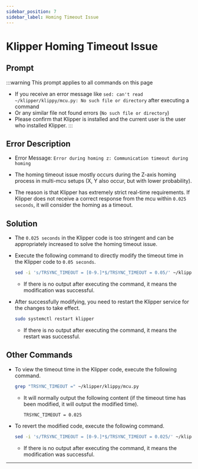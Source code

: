 ```yaml
---
sidebar_position: 7
sidebar_label: Homing Timeout Issue
---
```


# Klipper Homing Timeout Issue

## Prompt

:::warning This prompt applies to all commands on this page
- If you receive an error message like `sed: can't read ~/klipper/klippy/mcu.py: No such file or directory` after executing a command
- Or any similar file not found errors (`No such file or directory`)
- Please confirm that Klipper is installed and the current user is the user who installed Klipper.
:::


## Error Description

- Error Message: `Error during homing z: Communication timeout during homing`

- The homing timeout issue mostly occurs during the Z-axis homing process in multi-mcu setups (X, Y also occur, but with lower probability).
- The reason is that Klipper has extremely strict real-time requirements. If Klipper does not receive a correct response from the mcu within `0.025 seconds`, it will consider the homing as a timeout.

## Solution

- The `0.025 seconds` in the Klipper code is too stringent and can be appropriately increased to solve the homing timeout issue.
- Execute the following command to directly modify the timeout time in the Klipper code to `0.05 seconds`.

    ```bash
    sed -i 's/TRSYNC_TIMEOUT = [0-9.]*$/TRSYNC_TIMEOUT = 0.05/' ~/klipper/klippy/mcu.py
    ```
    - If there is no output after executing the command, it means the modification was successful.

- After successfully modifying, you need to restart the Klipper service for the changes to take effect.

    ```bash
    sudo systemctl restart klipper
    ```
    - If there is no output after executing the command, it means the restart was successful.

## Other Commands

- To view the timeout time in the Klipper code, execute the following command.

    ```bash
    grep "TRSYNC_TIMEOUT =" ~/klipper/klippy/mcu.py
    ```
    - It will normally output the following content (if the timeout time has been modified, it will output the modified time).

        ```bash
        TRSYNC_TIMEOUT = 0.025
        ```

- To revert the modified code, execute the following command.

    ```bash
    sed -i 's/TRSYNC_TIMEOUT = [0-9.]*$/TRSYNC_TIMEOUT = 0.025/' ~/klipper/klippy/mcu.py
    ```
    - If there is no output after executing the command, it means the modification was successful.
  

---
